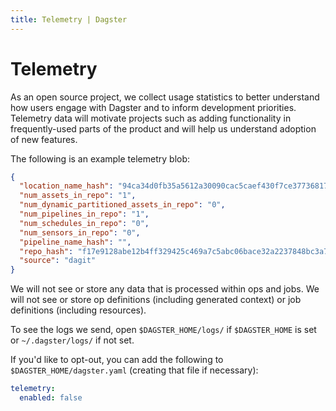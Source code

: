 ```yaml
---
title: Telemetry | Dagster
---
```


# Telemetry

As an open source project, we collect usage statistics to better understand how users engage with Dagster and to inform development priorities. Telemetry data will motivate projects such as adding functionality in frequently-used parts of the product and will help us understand adoption of new features.

The following is an example telemetry blob:

```json
{
  "location_name_hash": "94ca34d0fb35a5612a30090cac5caef430f7ce377368177da02fd8e0535752f6",
  "num_assets_in_repo": "1",
  "num_dynamic_partitioned_assets_in_repo": "0",
  "num_pipelines_in_repo": "1",
  "num_schedules_in_repo": "0",
  "num_sensors_in_repo": "0",
  "pipeline_name_hash": "",
  "repo_hash": "f17e9128abe12b4ff329425c469a7c5abc06bace32a2237848bc3a71cf9ef808",
  "source": "dagit"
}
```

We will not see or store any data that is processed within ops and jobs. We will not see or store op definitions (including generated context) or job definitions (including resources).

To see the logs we send, open `$DAGSTER_HOME/logs/` if `$DAGSTER_HOME` is set or `~/.dagster/logs/` if not set.

If you'd like to opt-out, you can add the following to `$DAGSTER_HOME/dagster.yaml` (creating that file if necessary):

```yaml
telemetry:
  enabled: false
```
